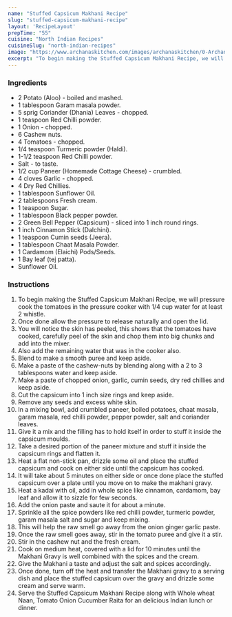 ---
name: "Stuffed Capsicum Makhani Recipe"
slug: "stuffed-capsicum-makhani-recipe"
layout: 'RecipeLayout'
prepTime: "55"
cuisine: "North Indian Recipes"
cuisineSlug: "north-indian-recipes"
image: "https://www.archanaskitchen.com/images/archanaskitchen/0-Archanas-Kitchen-Recipes/2018/Stuffed_Capsicum_Makhani_Recipe-3_1600.jpg"
excerpt: "To begin making the Stuffed Capsicum Makhani Recipe, we will pressure cook the tomatoes in the pressure cooker with 14 cup water for at least 2 whistle"
---

### Ingredients

- 2 Potato (Aloo) - boiled and mashed.
- 1 tablespoon Garam masala powder.
- 5 sprig Coriander (Dhania) Leaves - chopped.
- 1 teaspoon Red Chilli powder.
- 1 Onion - chopped.
- 6 Cashew nuts.
- 4 Tomatoes - chopped.
- 1/4 teaspoon Turmeric powder (Haldi).
- 1-1/2 teaspoon Red Chilli powder.
- Salt - to taste.
- 1/2 cup Paneer (Homemade Cottage Cheese) - crumbled.
- 4 cloves Garlic - chopped.
- 4 Dry Red Chillies.
- 1 tablespoon Sunflower Oil.
- 2 tablespoons Fresh cream.
- 1 teaspoon Sugar.
- 1 tablespoon Black pepper powder.
- 2 Green Bell Pepper (Capsicum) - sliced into 1 inch round rings.
- 1 inch Cinnamon Stick (Dalchini).
- 1 teaspoon Cumin seeds (Jeera).
- 1 tablespoon Chaat Masala Powder.
- 1 Cardamom (Elaichi) Pods/Seeds.
- 1 Bay leaf (tej patta).
- Sunflower Oil.

### Instructions

1. To begin making the Stuffed Capsicum Makhani Recipe, we will pressure cook the tomatoes in the pressure cooker with 1/4 cup water for at least 2 whistle.
1. Once done allow the pressure to release naturally and open the lid.
1. You will notice the skin has peeled, this shows that the tomatoes have cooked, carefully peel of the skin and chop them into big chunks and add into the mixer.
1. Also add the remaining water that was in the cooker also.
1. Blend to make a smooth puree and keep aside.
1. Make a paste of the cashew-nuts by blending along with a 2 to 3 tablespoons water and keep aside.
1. Make a paste of chopped onion, garlic, cumin seeds, dry red chillies and keep aside.
1. Cut the capsicum into 1 inch size rings and keep aside.
1. Remove any seeds and excess white skin.
1. In a mixing bowl, add crumbled paneer, boiled potatoes, chaat masala, garam masala, red chilli powder, pepper powder, salt and coriander leaves.
1. Give it a mix and the filling has to hold itself in order to stuff it inside the capsicum moulds.
1. Take a desired portion of the paneer mixture and stuff it inside the capsicum rings and flatten it.
1. Heat a flat non-stick pan, drizzle some oil and place the stuffed capsicum and cook on either side until the capsicum has cooked.
1. It will take about 5 minutes on either side or once done place the stuffed capsicum over a plate until you move on to make the makhani gravy.
1. Heat a kadai with oil, add in whole spice like cinnamon, cardamom, bay leaf and allow it to sizzle for few seconds.
1. Add the onion paste and saute it for about a minute.
1. Sprinkle all the spice powders like red chilli powder, turmeric powder, garam masala salt and sugar and keep mixing.
1. This will help the raw smell go away from the onion ginger garlic paste.
1. Once the raw smell goes away, stir in the tomato puree and give it a stir.
1. Stir in the cashew nut and the fresh cream.
1. Cook on medium heat, covered with a lid for 10 minutes until the Makhani Gravy is well combined with the spices and the cream.
1. Give the Makhani a taste and adjust the salt and spices accordingly.
1. Once done, turn off the heat and transfer the Makhani gravy to a serving dish and place the stuffed capsicum over the gravy and drizzle some cream and serve warm.
1. Serve the Stuffed Capsicum Makhani Recipe along with Whole wheat Naan, Tomato Onion Cucumber Raita for an delicious Indian lunch or dinner.
